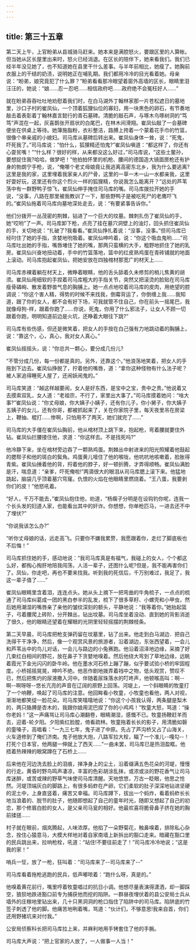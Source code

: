 ```yaml
---
---
---
```

title: 第三十五章
---




第二天上午，上官盼弟从县城骑马赶来。她本来是满腔怒火，要跟区里的人算帐。但当她从区长屋里出来时，怒火已经消退。在区长的陪伴下，她来看我们。我们已经半年没见她了，也不知道她在县里干什么差事。与半年前相比，她瘦了。她胸前衣服上的干结的奶渍，说明她正在哺乳期。我们都用冷冷的目光看着她。母亲说：“盼弟，娘究竟犯了什么罪？”盼弟看看那冷眼望着窗外高墙的区长，眼睛里泪汪汪的，她说：“娘……忍一忍吧……相信政府吧……政府绝不会冤枉好人……”

就在盼弟吞吞吐吐地劝慰着我们时，在白马湖外丁翰林家那一片苍松遮日的墓地里，沙口子村的崔凤仙，一个顶着狐狸仙位的寡妇，用一块黑色的卵石，有节奏地敲击着表彰着丁翰林嘉言懿行的青石墓碑。清脆的敲石声，与啄木鸟啄树洞的“笃笃”声混在一起，灰喜鹊张开扇状的白尾巴，在林木间滑翔。崔凤仙敲了一会墓碑便坐在供桌上等待。她簿施脂粉，衣衫整洁，路膊上挎着一个蒙着花手巾的竹篮，很像个串亲戚的小媳妇。司马库从墓碑后转出来。崔凤仙身体一耸，说：“死鬼，吓死我了。”司马库说：“怕什么，狐狸精还怕鬼?”崔凤仙嗔道：“都这样了，你还有心耍贫嘴！”“什么样？很好的样，从来都没这么好过，”司马库说，“这些土鳖孙，要想捉住我?哈哈，做梦吧！”他拍拍怀里的机枪、腰间的德国造大镜面匣枪还有护身的勃朗宁手枪，说，“俺哪个老丈母娘竟让我逃离高密东北乡，我为什么要逃离?这里是我的家，这里埋着我家亲人的尸骨，这里的一草一木一山一水都亲我，这里好耍好玩，这里还有你这个烈火一样的狐狸精，你说我怎么能离开？”远处的芦苇荡中有一群野鸭子惊飞，崔凤仙伸手掩住司马库的嘴。司马库拨拉开她的手说，“没事，八路在那里被我教训了一下，那些野鸭子是被吃死尸的老鹰吓飞的。”崔风仙拖着司马库向墓地深处走去，说：“有要紧事告诉你。”

他们分拨开一丛茂密的荆棘，钻进了一个巨大的坟墓。棘刺扎伤了崔凤仙的手，她“哎哟”了一声。司马库卸下枪，点亮了挂在墓穴洞壁上的油灯，回头抓住崔凤仙的手，关切地说：“扎破了?我看看。”崔凤仙挣扎着说：“没事，没事。”但司马库已经叼住了她的手指，贪婪地吮吸着。崔凤仙呻吟着，说：“你这个吸血鬼哟……”司马库吐出她的手指，嘴唇堵住了她的嘴，那两只蛮横的大手，粗野地抓住了她的乳房。崔凤仙兴奋地扭动着，手中的竹篮落地，篮中的红皮熟鸡蛋在青砖铺就的地面上滚动。司马库抱起崔凤仙，把她安放在四独棺材那宽广的材天上……

司马库赤裸着躺在材天上，微睁着眼睛，他的舌头舔着久未修剪的梢儿焦黄的胡须。崔凤仙用细软的手捏着司马库粗大的手指关节，突然又把滚烫的脸贴在司马库瘦骨磷峋、散发着野兽气息的胸脯上。她一点点地咬着司马库的皮肉，用绝望的腔调说：“你这个害人精，得势的时候不来找我，倒霉背运了，你倒缠上我……我知道，跟了你的女人，都不会有好下场，可我就管不住自己，你在前头一摇尾巴，我就像母狗-样，跟着你跑了……你说，死鬼，你用了什么邪法子，让女人不顾一切跟着你跑，明明知道前边是火坑，还睁着大眼往下跳?”

司马库有些伤感，但还是微笑着，把女人的手按在白己强有力地跳动着的胸脯上，说：“靠这个，心，真心，我对女人真心。”

崔凤仙摇摇头，说：“你总共一颗心，要分成几份儿?

“不管分成几份，每一份都是真的。另外，还靠这个。”他浪荡地笑着，把女人的手拖到下边去。崔凤仙挣脱了，拧着他的嘴唇，道：“拿你这种怪物有什么法子呢？被人家追得睡死人屋了，还闹妖闹鬼的。”

司马库笑道：“越这样越要闹，女人是好东西，是宝中之宝，贵中之贵。”他说着又去摸索双乳，女人道：“老祖宗，不行了，家里出大事了。”司马库摸着她问：“啥大事?”崔凤仙说：“你丈母娘，你大姨子小姨子，还有你儿子，你小舅子，你大姨子五姨子的女儿，还有你哥，都被抓起来了，关在你家院子里，每天夜里吊在房梁上，鞭抽、棍打……惨啊，只怕用不了两天，她们就完了……”

司马库的大手僵在崔凤仙胸前，他从棺材顶上跳下来，抱起枪，弯着腰就要住外钻。崔凤仙拦腰搂住他，求道：“你这样去。不是找死吗?”

他冷静下来，坐在棺材旁边吞了一颗熟鸡蛋。荆棘丛中射进来的阳光照耀着他鼓起的腮帮子和他的斑白的鬓角。鸡蛋黄儿噎住了他的喉咙，他吭吭地咳嗽着，脸胀得青紫。崔凤仙捶着他的背，捋着他的脖子，好一顿折腾，才弄得顺畅。崔凤仙满脸是汗，喘息道：“亲爹，吓死俺啦!”两滴很大的眼泪从司马库腮上滚下来。他猛地跳起，脑袋几乎顶着墓穴穹窿。仇恨的火焰在他眼睛里燃烧着。“王八蛋，我要剥你们的皮！”他怒吼着。

“好人，千万不能去，”崔凤仙抱住他，劝道，“杨瘸子分明是在设钩钓你呢，连我一个长头发的妇道人家，也能看出其中的奸诈。你想想，你单枪匹马，一进去还不中了埋伏?”

“你说我该怎么办?”

“听你丈母娘的话，远走高飞。只要你不嫌我累赘，我愿跟着你，走烂了脚底板也不后悔！”

司马库抓住她的手，感动地说：“我司马库真是有福气，我碰上的女人，个个都这么好，都掏心掏肝地陪我闯荡，人活一辈子，还图什么呢?但是，我不能再害你们了。凤仙，你走吧，再也不要来找我。听到我的死信后，千万别难过，我足了，我这一辈子值了……”

崔凤仙眼睛里含着泪，连连点头。她从头上摘下一把弯曲的牛角梳子，一点点的梳通了司马库纠葛成一团的黑白参半的乱发，梳下了很多草籽、小螺壳和小甲虫，然后她用潮湿的嘴唇亲了亲他的皱纹深刻的额头，平静地说：“我等着你。”她抬起篮子，弓着腰爬上砖阶，分开棘丛，钻出坟墓。司马库坐着没动、直到她的背影消逝了很久，他的眼睛还望着在耀眼的光阴里轻轻摇摆的荆棘枝条。

第二天早晨，司马库把枪支弹药留在坟墓里，钻了出来。他走到白马湖边．把自己洗得干干净净，然后，像一个观赏风景的旅游者，沿着湖边，东张西望着，一会儿和芦苇丛中的鸟儿对话，一会儿与路边的小兔赛跑。他沿着沼泽地边缘，采摘了好几束红白相间的野花，放在鼻子下贪婪地嗅着。然后他绕大弯到了草地边缘，远眺着霞光下金光闪闪的卧牛岭。他在墨水河石桥上蹦了蹦，似乎要试验小桥的牢固程度。小桥摇摇晃晃，呻吟不绝。他恶作剧地拨弄着裆中之物，低头观赏，赞叹不已，然后把焦灼的尿液撒入河中。伴随着尿珠落水的叮咚声，他顿喉高叫：啊--啊--啊呀呀--悠长亢亮的声音在辽阔的原野上回荡。河堤上，一个斜眼睛的牧童打了一个响鞭，唤起了司马库的注意。他回眸看小牧童，小牧童也看他，两人对视，渐渐地都笑绽一脸花朵。司马库笑嘻嘻地说：“你这个小孩我认得，两条腿是梨木的，两只胳膊是杏木的，我跟你娘用泥巴捏了你的小鸡鸡！”牧童大怒，骂道：“操你老妈！”这一声痛骂让司马库心潮翻卷，眼睛潮湿，感慨不已。牧童扬鞭赶羊而去，迎着-轮夕阳。夕阳紫红脸膛，倚看疏林。牧童拖着长长的影子，用清脆如磬的童嗓子，高唱看：“一九三七年，鬼子进了中原。先占了芦沟桥又占了山海关，火车道修到了俺们济南。鬼子他放大炮，八路军拉大栓，瞄了一个准儿--嘎勾--！打死个日本官，他两腿一伸就上了西天……”一曲未罢，司马库已是热泪盈眶。他捂着热辣辣的眼窝蹲在了石桥上……

后来他在河边洗去脸上的泪痕，掸净身上的尘土，沿着缀满五色花朵的河堤，慢慢的行走。黄昏时野鸟鸣声凄凉，丰富的色彩胡涂乱抹，或浓或淡的野花香气让司马库迷醉，或苦或辣的野草气味使司马库清醒。天地悠悠，万古一眨眼，他思之怆然。河堤顶端灰白的脚路上，有很多蚂蚱在产卵，它们柔软的肚子深深地钻进坚硬的泥土中，上身直竖着，痛苦又幸福。司马库蹲下，拔出一个蚂炸，看着蚂蚱长长地当浪着的、脱节的肚子，他随即想起了自己的童年时光，随即又想起了自己的初恋，那个修眉白脸的女人，是父亲司马瓮的相好。他最欢喜将脆骨鼻子挤在她的胸前揉搓……

村子就在眼前，烟岚腾起，人味浓厚。他掐了一朵野菊花，触鼻嗅着，排除私心杂念，拴住心猿意马，大模大样地对着自家南墙上新拆出的豁口走来。暗藏在豁口里的民兵跳出来，拉响枪栓，吼道：“站住!不要往前走了！”司马库冷冷地说；“这是我的家！”

哨兵一怔，放了一枪，狂叫着：“司马库来了--司马库来了--”

司马库看着拖枪逃跑的民兵，低声嘟哝着：“跑什么呀，真是的。”

他嗅着黄花前行，嘴里哼着牧童唱过的抗日小调。他想尽量表演得潇洒，却一脚踩空，狼狈地跌进豁口前专为捕获他而挖的陷阱。一群昼夜埋伏着的县公安局士兵从墙外的庄稼地里钻出来，几十只黑洞洞的枪口指住了陷阱中的司马库。陷阱底的竹签子刺透了他的脚。他痛苦地咧着嘴，骂道：“伙计们，不够意思!我来自首，你们还用野猪坑来对付我。”

公安局侦察科长把司马库拉上来，并麻利地用手铐套住了他的手腕。

司马库大声说：“把上官家的人放了，一人做事一人当！”